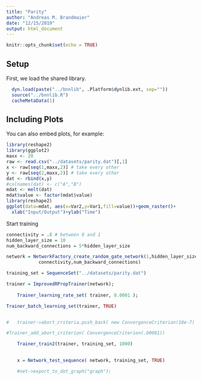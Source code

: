 ```yaml
---
title: "Parity"
author: "Andreas M. Brandmaier"
date: "12/15/2019"
output: html_document
---
```


```r
knitr::opts_chunk$set(echo = TRUE)
```

## Setup

First, we load the shared library.

```r


  dyn.load(paste("../bnnlib", .Platform$dynlib.ext, sep=""))
  source("../bnnlib.R")
  cacheMetaData(1)

```

## Including Plots

You can also embed plots, for example:

```r
library(reshape2)
library(ggplot2)
maxx <- 20
raw <- read.csv("../datasets/parity.dat")[,1]
x <- raw[seq(1,maxx,2)] # take every other
y <- raw[seq(2,maxx,2)] # take every other
dat <- rbind(x,y)
#colnames(dat) <- c("A","B")
mdat <- melt(dat)
mdat$value <- factor(mdat$value)
library(reshape2)
ggplot(data=mdat, aes(x=Var2,y=Var1,fill=value))+geom_raster()+
  xlab("Input/Output")+ylab("Time")
```

Start training



```r

connectivity = .8 # between 0 and 1
hidden_layer_size = 10
num_backward_connections = 5*hidden_layer_size

network = NetworkFactory_create_random_gate_network(1,hidden_layer_size,1,
			connectivity,num_backward_connections)

training_set = SequenceSet("../datasets/parity.dat")

trainer = ImprovedRPropTrainer(network);
		
	Trainer_learning_rate_set( trainer, 0.0001 );

Trainer_batch_learning_set(trainer, TRUE)


#	trainer->abort_criteria.push_back( new ConvergenceCriterion(10e-7) );

#Trainer_add_abort_criterion( ConvergenceCriterion(.00001))

	Trainer_train2(trainer, training_set, 1000)

	
	x = Network_test_sequence( network, training_set, TRUE)

	#net->export_to_dot_graph("graph");
	
	

```


